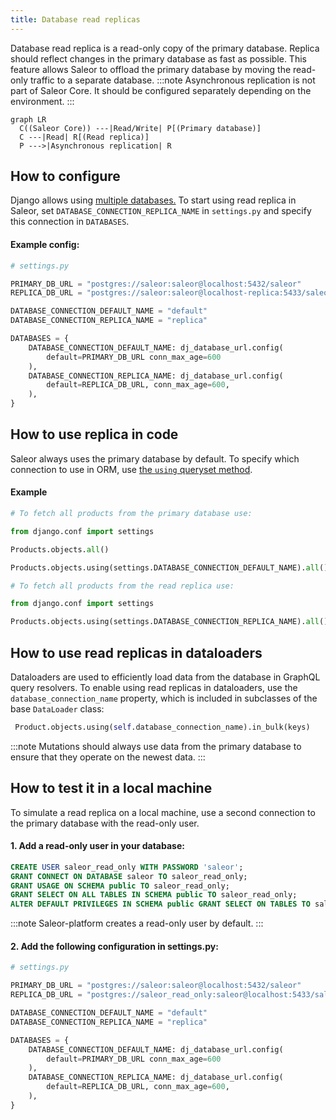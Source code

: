 ```yaml
---
title: Database read replicas
---
```


Database read replica is a read-only copy of the primary database. Replica should reflect changes in the primary database as fast as possible. This feature allows Saleor to offload the primary database by moving the read-only traffic to a separate database.
:::note
Asynchronous replication is not part of Saleor Core. It should be configured separately depending on the environment.
:::
```mermaid
graph LR
  C((Saleor Core)) ---|Read/Write| P[(Primary database)]
  C ---|Read| R[(Read replica)]
  P --->|Asynchronous replication| R
```

## How to configure
Django allows using [multiple databases.](https://docs.djangoproject.com/en/4.0/topics/db/multi-db/)
To start using read replica in Saleor, set `DATABASE_CONNECTION_REPLICA_NAME` in `settings.py` and specify this connection in `DATABASES`.

#### Example config:
```python
# settings.py

PRIMARY_DB_URL = "postgres://saleor:saleor@localhost:5432/saleor"
REPLICA_DB_URL = "postgres://saleor:saleor@localhost-replica:5433/saleor"

DATABASE_CONNECTION_DEFAULT_NAME = "default"
DATABASE_CONNECTION_REPLICA_NAME = "replica"

DATABASES = {
    DATABASE_CONNECTION_DEFAULT_NAME: dj_database_url.config(
        default=PRIMARY_DB_URL conn_max_age=600
    ),
    DATABASE_CONNECTION_REPLICA_NAME: dj_database_url.config(
        default=REPLICA_DB_URL, conn_max_age=600,
    ),
}
```


## How to use replica in code

Saleor always uses the primary database by default. To specify which connection to use in ORM, use [the `using` queryset method](https://docs.djangoproject.com/en/4.0/topics/db/multi-db/#manually-selecting-a-database).

#### Example
```python
# To fetch all products from the primary database use:

from django.conf import settings

Products.objects.all()

Products.objects.using(settings.DATABASE_CONNECTION_DEFAULT_NAME).all()

# To fetch all products from the read replica use:

from django.conf import settings

Products.objects.using(settings.DATABASE_CONNECTION_REPLICA_NAME).all()
```


## How to use read replicas in dataloaders

Dataloaders are used to efficiently load data from the database in GraphQL query resolvers. To enable using read replicas in dataloaders, use the
`database_connection_name` property, which is included in subclasses of the base `DataLoader` class:

```python
 Product.objects.using(self.database_connection_name).in_bulk(keys)
```

:::note
Mutations should always use data from the primary database to ensure that they operate on the newest data.
:::

## How to test it in a local machine

To simulate a read replica on a local machine, use a second connection to the primary database with the read-only user.

#### 1. Add a read-only user in your database:
```sql
CREATE USER saleor_read_only WITH PASSWORD 'saleor';
GRANT CONNECT ON DATABASE saleor TO saleor_read_only;
GRANT USAGE ON SCHEMA public TO saleor_read_only;
GRANT SELECT ON ALL TABLES IN SCHEMA public TO saleor_read_only;
ALTER DEFAULT PRIVILEGES IN SCHEMA public GRANT SELECT ON TABLES TO saleor_read_only;
```
:::note
Saleor-platform creates a read-only user by default.
:::

#### 2. Add the following configuration in settings.py:

```python
# settings.py

PRIMARY_DB_URL = "postgres://saleor:saleor@localhost:5432/saleor"
REPLICA_DB_URL = "postgres://saleor_read_only:saleor@localhost:5433/saleor"

DATABASE_CONNECTION_DEFAULT_NAME = "default"
DATABASE_CONNECTION_REPLICA_NAME = "replica"

DATABASES = {
    DATABASE_CONNECTION_DEFAULT_NAME: dj_database_url.config(
        default=PRIMARY_DB_URL conn_max_age=600
    ),
    DATABASE_CONNECTION_REPLICA_NAME: dj_database_url.config(
        default=REPLICA_DB_URL, conn_max_age=600,
    ),
}
```

